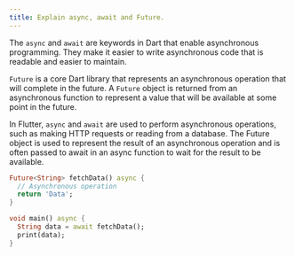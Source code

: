 ```yaml
---
title: Explain async, await and Future.
---
```


The `async` and `await` are keywords in Dart that enable asynchronous programming. They make it easier to write asynchronous code that is readable and easier to maintain.

`Future` is a core Dart library that represents an asynchronous operation that will complete in the future. A `Future` object is returned from an asynchronous function to represent a value that will be available at some point in the future.

In Flutter, `async` and `await` are used to perform asynchronous operations, such as making HTTP requests or reading from a database. The Future object is used to represent the result of an asynchronous operation and is often passed to await in an async function to wait for the result to be available.

```dart
Future<String> fetchData() async {
  // Asynchronous operation
  return 'Data';
}

void main() async {
  String data = await fetchData();
  print(data);
}
```
